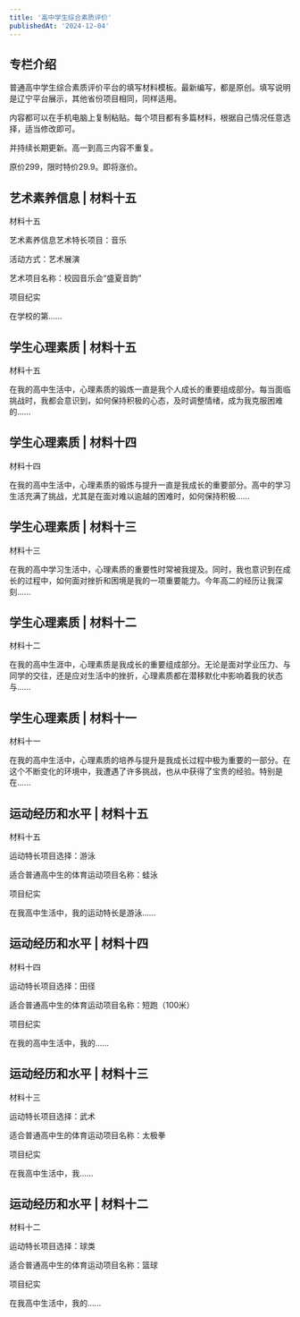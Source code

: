 ```yaml
---
title: '高中学生综合素质评价'
publishedAt: '2024-12-04'
---
```


## 专栏介绍

普通高中学生综合素质评价平台的填写材料模板。最新编写，都是原创。填写说明是辽宁平台展示，其他省份项目相同，同样适用。  
  
内容都可以在手机电脑上复制粘贴。每个项目都有多篇材料，根据自己情况任意选择，适当修改即可。  
  
并持续长期更新。高一到高三内容不重复。  
  
原价299，限时特价29.9。即将涨价。

## 艺术素养信息 | 材料十五
材料十五

艺术素养信息艺术特长项目：音乐

活动方式：艺术展演

艺术项目名称：校园音乐会“盛夏音韵”

项目纪实

在学校的第......

## 学生心理素质 | 材料十五
材料十五

在我的高中生活中，心理素质的锻炼一直是我个人成长的重要组成部分。每当面临挑战时，我都会意识到，如何保持积极的心态，及时调整情绪，成为我克服困难的......

## 学生心理素质 | 材料十四
材料十四

在我的高中生活中，心理素质的锻炼与提升一直是我成长的重要部分。高中的学习生活充满了挑战，尤其是在面对难以逾越的困难时，如何保持积极......

## 学生心理素质 | 材料十三
材料十三

在我的高中学习生活中，心理素质的重要性时常被我提及。同时，我也意识到在成长的过程中，如何面对挫折和困境是我的一项重要能力。今年高二的经历让我深刻......

## 学生心理素质 | 材料十二
材料十二

在我的高中生涯中，心理素质是我成长的重要组成部分。无论是面对学业压力、与同学的交往，还是应对生活中的挫折，心理素质都在潜移默化中影响着我的状态与......

## 学生心理素质 | 材料十一
材料十一

在我的高中生活中，心理素质的培养与提升是我成长过程中极为重要的一部分。在这个不断变化的环境中，我遭遇了许多挑战，也从中获得了宝贵的经验。特别是在......

## 运动经历和水平 | 材料十五
材料十五

运动特长项目选择：游泳

适合普通高中生的体育运动项目名称：蛙泳

项目纪实

在我高中生活中，我的运动特长是游泳......

## 运动经历和水平 | 材料十四
材料十四

运动特长项目选择：田径

适合普通高中生的体育运动项目名称：短跑（100米）

项目纪实

在我的高中生活中，我的......

## 运动经历和水平 | 材料十三
材料十三

运动特长项目选择：武术

适合普通高中生的体育运动项目名称：太极拳

项目纪实

在我高中生活中，我......

## 运动经历和水平 | 材料十二
材料十二

运动特长项目选择：球类

适合普通高中生的体育运动项目名称：篮球

项目纪实

在我高中生活中，我的......

